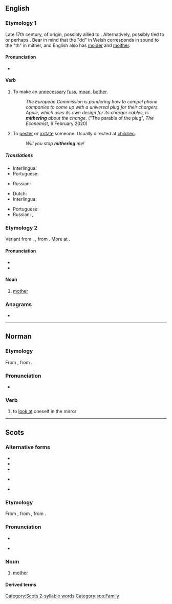 ==English==
{{was wotd|2012|July|21}}

===Etymology 1===
Late 17th century, of {{unk|en|title=unknown}} origin, possibly allied to {{cog|cy|moedro|t=to worry or bother}}. Alternatively, possibly tied to {{cog|cy|meidda|t=to beg for whey}} or perhaps {{m|cy|meiddio|t=to dare or venture}}. Bear in mind that the "dd" in Welsh corresponds in sound to the "th" in mither, and English also has [[moider]] and [[moither]].

====Pronunciation====
* {{IPA|en|/ˈmaɪðəɹ/}}

====Verb====
{{en-verb}}

# {{lb|en|intransitive|Northern England}} To make an [[unnecessary]] [[fuss]], [[moan]], [[bother]].
#: ''The European Commission is pondering how to compel phone companies to come up with a universal plug for their chargers. Apple, which uses its own design for its charger cables, is '''mithering''' about the change.'' ("The parable of the plug", ''The Economist'', 6 February 2020)
# {{lb|en|transitive|Northern England}} To [[pester]] or [[irritate]] someone. Usually directed at [[children]].
#: ''Will you stop '''mithering''' me!''

=====Translations=====
{{trans-top|intransitive: to mither}}
* Interlingua: {{t|ia|preoccupar se de bagatelas}}
* Portuguese: {{t|pt|[[fazer]] [[queixume]]}}
{{trans-mid}}
* Russian: {{t+|ru|раздража́ть}}
{{trans-bottom}}

{{trans-top|transitive to mither}}
* Dutch: {{t+|nl|lastigvallen}}
* Interlingua: {{t|ia|importunar}}
{{trans-mid}}
* Portuguese: {{t+|pt|importunar}}
* Russian: {{t+|ru|докуча́ть}}, {{t+|ru|донима́ть}}
{{trans-bottom}}

===Etymology 2===
Variant from {{inh|en|enm|muther}}, {{m|enm|muthir}}, from {{inh|en|ang|mōdor|t=mother}}. More at {{m|en|mother}}.

====Pronunciation====
* {{IPA|en|/ˈmɪðəɹ/}}
* {{audio|en|LL-Q1860 (eng)-Vealhurl-mither.wav ‎|Audio (UK)}}

====Noun====
{{en-noun}}

# {{lb|en|Scotland|and|Northern England}} [[mother]]

===Anagrams===
* {{anagrams|en|a=ehimrt|hermit}}

----

==Norman==

===Etymology===
From {{etyl|fro|nrf}} {{m|fro|mirer||to look at; to watch}}, from {{etyl|la|nrf}} {{m|la|miror|mīror, mīrārī|be amazed at}}.

===Pronunciation===
* {{audio|nrf|Jer-mither.ogg|Audio (Jersey)}}

===Verb===
{{nrf-verb}}

# {{lb|nrf|Jersey|reflexive|s'mither}} to [[look at]] oneself in the mirror

----

==Scots==

===Alternative forms===
* {{alter|sco|medder}}
* {{alter|sco|midder||Shetland}}
* {{alter|sco|mideer}}
* {{alter|sco|moder}} {{qualifier|archaic}}
* {{alter|sco|moeder}}

===Etymology===
From {{inherited|sco|enm|moder}}, from {{inherited|sco|ang|mōdor}}, from {{inherited|sco|ine-pro|*méh₂tēr}}.

===Pronunciation===
* {{IPA|sco|[ˈmɪðər]}}
* {{qualifier|Mid Northern Scots|Shetlandic}} {{IPA|sco|[ˈmɪdər]}}

===Noun===
{{sco-noun}}

# [[mother]]

====Derived terms====
{{der3|sco|{{l|sco|clocks-mither||a hen with chickens}}
|{{l|sco|guid-mither||mother-in-law}}
|{{l|sco|grandmither||grandmother}}
|{{l|sco|mither-brither||maternal uncle}}
|{{l|sco|mither tongue||mother tongue, native language}}
|{{l|sco|mither wit||native wit}}}}

[[Category:Scots 2-syllable words]]
[[Category:sco:Family]]